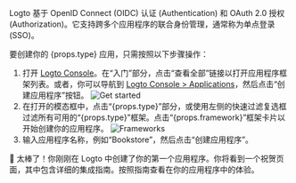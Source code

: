 
Logto 基于 OpenID Connect (OIDC) 认证 (Authentication) 和 OAuth 2.0 授权 (Authorization)。它支持跨多个应用程序的联合身份管理，通常称为单点登录 (SSO)。

要创建你的 {props.type} 应用，只需按照以下步骤操作：

1. 打开 [Logto Console](https://cloud.logto.io)。在“入门”部分，点击“查看全部”链接以打开应用程序框架列表。或者，你可以导航到 [Logto Console > Applications](https://cloud.logto.io/to/applications)，然后点击“创建应用程序”按钮。
   <img src={getStartedImage} alt="Get started" />
2. 在打开的模态框中，点击“{props.type}”部分，或使用左侧的快速过滤复选框过滤所有可用的“{props.type}”框架。点击“{props.framework}”框架卡片以开始创建你的应用程序。
   <img src={frameworkListImage} alt="Frameworks" />
3. 输入应用程序名称，例如“Bookstore”，然后点击“创建应用程序”。

🎉 太棒了！你刚刚在 Logto 中创建了你的第一个应用程序。你将看到一个祝贺页面，其中包含详细的集成指南。按照指南查看在你的应用程序中的体验。
